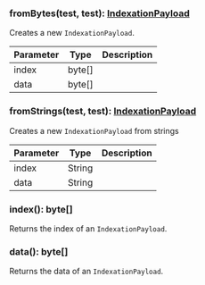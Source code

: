 

### fromBytes(test, test): [IndexationPayload](#indexationpayload)

Creates a new `IndexationPayload`.

| Parameter       | Type |  Description |
| --------------- | -------- | -------- |
| index | byte[] |   |
| data | byte[] |   |

### fromStrings(test, test): [IndexationPayload](#indexationpayload)

Creates a new `IndexationPayload` from strings

| Parameter       | Type |  Description |
| --------------- | -------- | -------- |
| index | String |   |
| data | String |   |

### index(): byte[]

Returns the index of an `IndexationPayload`.

### data(): byte[]

Returns the data of an `IndexationPayload`.
